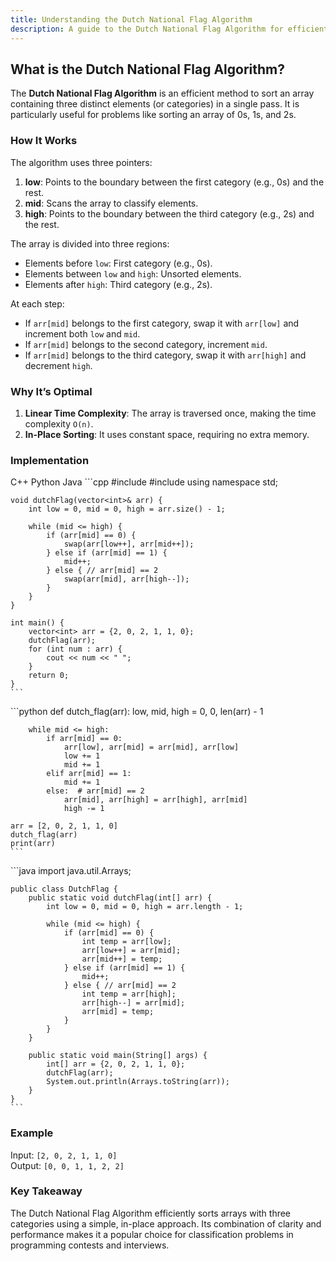 ```yaml
---
title: Understanding the Dutch National Flag Algorithm
description: A guide to the Dutch National Flag Algorithm for efficiently sorting arrays with three distinct elements.
---
```


## What is the Dutch National Flag Algorithm?

The **Dutch National Flag Algorithm** is an efficient method to sort an array containing three distinct elements (or categories) in a single pass. It is particularly useful for problems like sorting an array of 0s, 1s, and 2s.

### How It Works

The algorithm uses three pointers:
1. **low**: Points to the boundary between the first category (e.g., 0s) and the rest.
2. **mid**: Scans the array to classify elements.
3. **high**: Points to the boundary between the third category (e.g., 2s) and the rest.

The array is divided into three regions:
- Elements before `low`: First category (e.g., 0s).
- Elements between `low` and `high`: Unsorted elements.
- Elements after `high`: Third category (e.g., 2s).

At each step:
- If `arr[mid]` belongs to the first category, swap it with `arr[low]` and increment both `low` and `mid`.
- If `arr[mid]` belongs to the second category, increment `mid`.
- If `arr[mid]` belongs to the third category, swap it with `arr[high]` and decrement `high`.

### Why It’s Optimal

1. **Linear Time Complexity**: The array is traversed once, making the time complexity `O(n)`.
2. **In-Place Sorting**: It uses constant space, requiring no extra memory.

### Implementation

<Tabs defaultValue="python" className="pt-5 pb-1">
  <TabsList>
    <TabsTrigger value="cpp">C++</TabsTrigger>
    <TabsTrigger value="python">Python</TabsTrigger>
    <TabsTrigger value="java">Java</TabsTrigger>
  </TabsList>

  <TabsContent value="cpp">
    ```cpp
    #include <iostream>
    #include <vector>
    using namespace std;

    void dutchFlag(vector<int>& arr) {
        int low = 0, mid = 0, high = arr.size() - 1;

        while (mid <= high) {
            if (arr[mid] == 0) {
                swap(arr[low++], arr[mid++]);
            } else if (arr[mid] == 1) {
                mid++;
            } else { // arr[mid] == 2
                swap(arr[mid], arr[high--]);
            }
        }
    }

    int main() {
        vector<int> arr = {2, 0, 2, 1, 1, 0};
        dutchFlag(arr);
        for (int num : arr) {
            cout << num << " ";
        }
        return 0;
    }
    ```
  </TabsContent>

  <TabsContent value="python">
    ```python
    def dutch_flag(arr):
        low, mid, high = 0, 0, len(arr) - 1

        while mid <= high:
            if arr[mid] == 0:
                arr[low], arr[mid] = arr[mid], arr[low]
                low += 1
                mid += 1
            elif arr[mid] == 1:
                mid += 1
            else:  # arr[mid] == 2
                arr[mid], arr[high] = arr[high], arr[mid]
                high -= 1

    arr = [2, 0, 2, 1, 1, 0]
    dutch_flag(arr)
    print(arr)
    ```
  </TabsContent>

  <TabsContent value="java">
    ```java
    import java.util.Arrays;

    public class DutchFlag {
        public static void dutchFlag(int[] arr) {
            int low = 0, mid = 0, high = arr.length - 1;

            while (mid <= high) {
                if (arr[mid] == 0) {
                    int temp = arr[low];
                    arr[low++] = arr[mid];
                    arr[mid++] = temp;
                } else if (arr[mid] == 1) {
                    mid++;
                } else { // arr[mid] == 2
                    int temp = arr[high];
                    arr[high--] = arr[mid];
                    arr[mid] = temp;
                }
            }
        }

        public static void main(String[] args) {
            int[] arr = {2, 0, 2, 1, 1, 0};
            dutchFlag(arr);
            System.out.println(Arrays.toString(arr));
        }
    }
    ```
  </TabsContent>
</Tabs>

### Example

Input: `[2, 0, 2, 1, 1, 0]`  
Output: `[0, 0, 1, 1, 2, 2]`

### Key Takeaway

The Dutch National Flag Algorithm efficiently sorts arrays with three categories using a simple, in-place approach. Its combination of clarity and performance makes it a popular choice for classification problems in programming contests and interviews.
